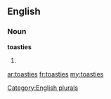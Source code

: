 ==English==

===Noun===
'''toasties'''

# {{plural of|[[toastie]]}}

[[Category:English plurals]]

[[ar:toasties]]
[[fr:toasties]]
[[my:toasties]]